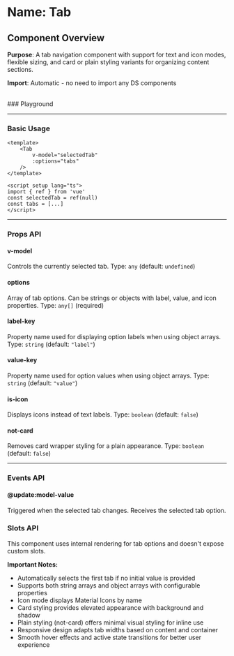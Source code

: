 
<Meta of={Tab} />

# Name: Tab
## Component Overview

**Purpose**: A tab navigation component with support for text and icon modes, flexible sizing, and card or plain styling variants for organizing content sections.

**Import**: Automatic - no need to import any DS components

<br />
### Playground

<Canvas of={Tab.Primary} />
<Controls />

---

### Basic Usage

```vue
<template>
    <Tab 
        v-model="selectedTab"
        :options="tabs"
    />
</template>

<script setup lang="ts">
import { ref } from 'vue'
const selectedTab = ref(null)
const tabs = [...]
</script>
```

<Canvas sourceState="none" of={Tab.Primary} />

---

### Props API

#### v-model
Controls the currently selected tab. Type: `any` (default: `undefined`)

#### options
Array of tab options. Can be strings or objects with label, value, and icon properties. Type: `any[]` (required)

<Canvas sourceState="none" of={Tab.ObjectArray} />

#### label-key
Property name used for displaying option labels when using object arrays. Type: `string` (default: `"label"`)

#### value-key
Property name used for option values when using object arrays. Type: `string` (default: `"value"`)

#### is-icon
Displays icons instead of text labels. Type: `boolean` (default: `false`)

<Canvas sourceState="none" of={Tab.Icons} />

#### not-card
Removes card wrapper styling for a plain appearance. Type: `boolean` (default: `false`)

<Canvas sourceState="none" of={Tab.NotCard} />

---

### Events API

#### @update:model-value
Triggered when the selected tab changes. Receives the selected tab option.

### Slots API

This component uses internal rendering for tab options and doesn't expose custom slots.

**Important Notes:**
- Automatically selects the first tab if no initial value is provided
- Supports both string arrays and object arrays with configurable properties
- Icon mode displays Material Icons by name
- Card styling provides elevated appearance with background and shadow
- Plain styling (not-card) offers minimal visual styling for inline use
- Responsive design adapts tab widths based on content and container
- Smooth hover effects and active state transitions for better user experience